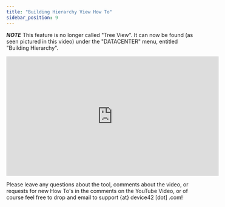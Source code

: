 ```yaml
---
title: "Building Hierarchy View How To"
sidebar_position: 9
---
```


**_NOTE_** This feature is no longer called "Tree View". It can now be found (as seen pictured in this video) under the "DATACENTER" menu, entitled "Building Hierarchy".

<iframe width="560" height="315" src="https://www.youtube.com/embed/GmwWy3NXzOA" frameborder="0" allow="autoplay; encrypted-media" allowfullscreen></iframe>

Please leave any questions about the tool, comments about the video, or requests for new How To's in the comments on the YouTube Video, or of course feel free to drop and email to support \{at} device42 \[dot\] .com!
